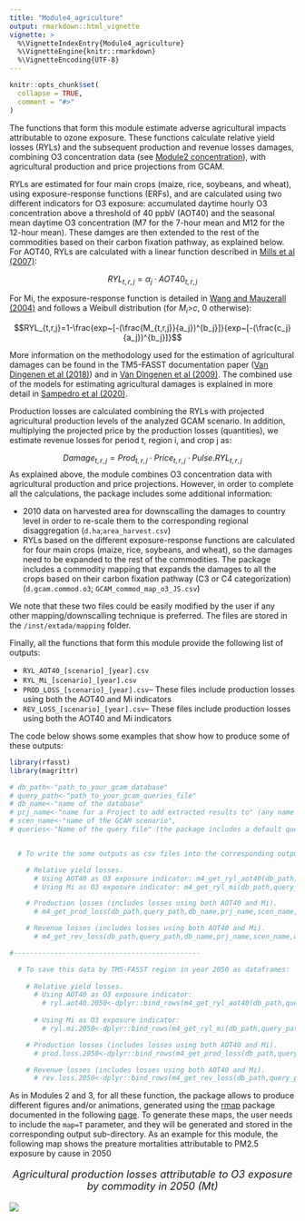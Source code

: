 ```yaml
---
title: "Module4_agriculture"
output: rmarkdown::html_vignette
vignette: >
  %\VignetteIndexEntry{Module4_agriculture}
  %\VignetteEngine{knitr::rmarkdown}
  %\VignetteEncoding{UTF-8}
---
```

```r
knitr::opts_chunk$set(
  collapse = TRUE,
  comment = "#>"
)
```

The functions that form this module estimate adverse agricultural impacts attributable to ozone exposure. These functions calculate relative yield losses (RYLs) and the subsequent production and revenue losses damages, combining O3 concentration data (see [Module2 concentration](file:///C:/Users/samp699/Desktop/rfasst/docs/articles/[Module2 concentration].html)), with agricultural production and price projections from GCAM.

RYLs are estimated for four main crops (maize, rice, soybeans, and wheat), using exposure-response functions (ERFs), and are calculated using two different indicators for O3 exposure: accumulated daytime hourly O3 concentration above a threshold of 40 ppbV (AOT40) and the seasonal mean daytime O3 concentration (M7 for the 7-hour mean and M12 for the 12-hour mean). These damges are then extended to the rest of the commodities based on their carbon fixation pathway, as explained below. For AOT40, RYLs are calculated with a linear function described in [Mills et al (2007)](https://www.sciencedirect.com/science/article/pii/S1352231006011356?via%3Dihub):

$$RYL_{t,r,j}=\alpha_j \cdot AOT40_{t,r,j} $$

For Mi, the exposure-response function is detailed in [Wang and Mauzerall (2004)](https://www.sciencedirect.com/science/article/pii/S1352231004004182?via%3Dihub) and follows a Weibull distribution (for $M_i$>$c$, 0 otherwise):

$$RYL_{t,r,j}=1-\frac{exp~[-(\frac{M_{t,r,j}}{a_j})^{b_j}]}{exp~[-(\frac{c_j}{a_j})^{b_j}]}$$

More information on the methodology used for the estimation of agricultural damages can be found in the TM5-FASST documentation paper ([Van Dingenen et al (2018)](https://acp.copernicus.org/articles/18/16173/2018/acp-18-16173-2018-discussion.html)) and in [Van Dingenen et al (2009)](https://www.sciencedirect.com/science/article/pii/S1352231008009424?via%3Dihub). The combined use of the models for estimating agricultural damages is explained in more detail in [Sampedro et al (2020)](https://www.sciencedirect.com/science/article/pii/S1352231020302739).

Production losses are calculated combining the RYLs with projected agricultural production levels of the analyzed GCAM scenario. In addition, multiplying the projected price by the production losses (quantities), we estimate revenue losses for period t, region i, and crop j as:

   $$Damage_{t,r,j}=Prod_{t,r,j} \cdot Price_{t,r,j} \cdot Pulse.RYL_{t,r,j}$$ 
As explained above, the module combines O3 concentration data with agricultural production and price projections. However, in order to complete all the calculations, the package includes some additional information:

* 2010 data on harvested area for downscalling the damages to country level in order to re-scale them to the corresponding regional disaggregation  (`d.ha`;`area_harvest.csv`)
* RYLs based on the different exposure-response functions are calculated for four main crops (maize, rice, soybeans, and wheat), so the damages need to be expanded to the rest of the commodities. The package includes a commodity mapping that expands the damages to all the crops based on their carbon fixation pathway (C3 or C4 categorization) (`d.gcam.commod.o3`; `GCAM_commod_map_o3_JS.csv`)

We note that these two files could be easily modified by the user if any other mapping/downscalling technique is preferred. The files are stored in the `/inst/extada/mapping` folder.

Finally, all the functions that form this module provide the following list of outputs:

* `RYL_AOT40_[scenario]_[year].csv`
* `RYL_Mi_[scenario]_[year].csv`
* `PROD_LOSS_[scenario]_[year].csv`-- These files include production losses using both the AOT40 and Mi indicators
* `REV_LOSS_[scenario]_[year].csv`-- These files include production losses using both the AOT40 and Mi indicators

The code below shows some examples that show how to produce some of these outputs:

```r
library(rfasst)
library(magrittr)

# db_path<-"path_to_your_gcam_database"
# query_path<-"path_to_your_gcam_queries_file"
# db_name<-"name of the database"
# prj_name<-"name for a Project to add extracted results to" (any name should work, avoid spaces just in case) 
# scen_name<-"name of the GCAM scenario",
# queries<-"Name of the query file" (the package includes a default query file that includes all the queries required in every function in the packae, "queries_rfasst.xml")


  # To write the some outputs as csv files into the corresponding output folder:

    # Relative yield losses.
      # Using AOT40 as O3 exposure indicator: m4_get_ryl_aot40(db_path,query_path,db_name,prj_name,scen_name,queries,saveOutput=T, map=F) 
      # Using Mi as O3 exposure indicator: m4_get_ryl_mi(db_path,query_path,db_name,prj_name,scen_name,queries,saveOutput=T, map=F) 

    # Production losses (includes losses using both AOT40 and Mi).
      # m4_get_prod_loss(db_path,query_path,db_name,prj_name,scen_name,queries,saveOutput=T, map=F) 

    # Revenue losses (includes losses using both AOT40 and Mi).
      # m4_get_rev_loss(db_path,query_path,db_name,prj_name,scen_name,queries,saveOutput=T, map=F) 

#----------------------------------------------

  # To save this data by TM5-FASST region in year 2050 as dataframes:
    
    # Relative yield losses.
      # Using AOT40 as O3 exposure indicator:
        # ryl.aot40.2050<-dplyr::bind_rows(m4_get_ryl_aot40(db_path,query_path,db_name,prj_name,scen_name,queries,saveOutput=F, map=F)) %>% dplyr::filter(year==2050)
                                                              
      # Using Mi as O3 exposure indicator:
        # ryl.mi.2050<-dplyr::bind_rows(m4_get_ryl_mi(db_path,query_path,db_name,prj_name,scen_name,queries,saveOutput=F, map=F)) %>% dplyr::filter(year==2050)

    # Production losses (includes losses using both AOT40 and Mi).
      # prod.loss.2050<-dplyr::bind_rows(m4_get_prod_loss(db_path,query_path,db_name,prj_name,scen_name,queries,saveOutput=T, map=F)) %>% dplyr::filter(year==2050)

    # Revenue losses (includes losses using both AOT40 and Mi).
      # rev.loss.2050<-dplyr::bind_rows(m4_get_rev_loss(db_path,query_path,db_name,prj_name,scen_name,queries,saveOutput=T, map=F)) %>% dplyr::filter(year==2050)


```

As in Modules 2 and 3, for all these function, the package allows to produce different figures and/or animations, generated using the [rmap](https://github.com/JGCRI/rmap) package documented in the following [page](jgcri.github.io/rmap/). To generate these maps, the user needs to include the `map=T` parameter, and they will be generated and stored in the corresponding output sub-directory. As an example for this module, the following map shows the preature mortalities attributable to PM2.5 exposure by cause in 2050
<!-------------------------->
<!-------------------------->
<p align="center" style="font-size:18px;"> *Agricultural production losses attributable to O3 exposure by commodity in 2050 (Mt)* </p>
<img src="https://github.com/JGCRI/rfasst/tree/main/vignettes/vignetteFigs/Prod_Loss_2050.png">
<!-------------------------->
<!-------------------------->





